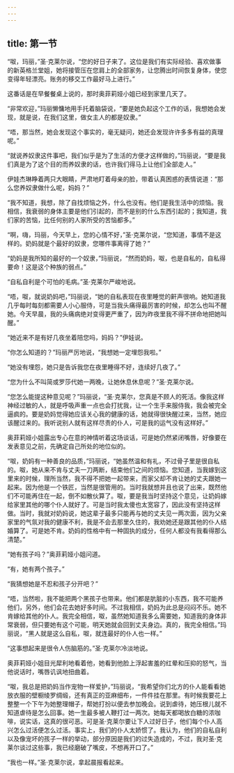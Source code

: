 ```yaml
---
---
---
```

title: 第一节
---




“呶，玛丽，”圣·克莱尔说，“您的好日子来了。这位是我们有实际经验、喜欢做事的新英格兰堂姐，她将接管压在您肩上的全部家务，让您腾出时间恢复身体，使您变得年轻漂亮。账务的移交工作最好马上进行。”

这番话是在早餐餐桌上说的，那时奥菲莉娅小姐已经到家里几天了。

“非常欢迎，”玛丽懒慵地用手托着脑袋说，“要是她负起这个工作的话，我想她会发现，就是说，在我们这里，做女主人的都是奴隶。”

“唔，那当然，她会发现这个事实的，毫无疑问，她还会发现许许多多有益的真理呢。”

“就说养奴隶这件事吧，我们似乎是为了生活的方便才这样做的，”玛丽说，“要是我们真是为了这个目的而养奴隶的话，也许我们得马上让他们全部走人。”

伊娃杰琳睁着两只大眼睛，严肃地盯着母亲的脸，带着认真困惑的表情说道：“那么您养奴隶做什么呢，妈妈？”

“我不知道，我想，除了自找烦恼之外，什么也没有。他们是我生活中的烦恼。我相信，我衰弱的身体主要是他们引起的，而不是别的什么东西引起的；我知道，我们家的苦恼，比任何别的人家所受的苦恼都多。”

“啊，嗨，玛丽，今天早上，您的心情不好，”圣·克莱尔说，“您知道，事情不是这样的。奶妈就是个最好的奴隶，您哪件事离得了她？”

“奶妈是我所知的最好的一个奴隶，”玛丽说，“然而奶妈，呶，也是自私的，自私得要命！这是这个种族的弱点。”

“自私自利是个可怕的毛病。”圣·克莱尔严峻地说。

“唔，呶，就说奶妈吧，”玛丽说，“她的自私表现在夜里睡觉的鼾声很响。她知道我几乎每时每刻都需要人小心服侍，可是当我头痛得最厉害的时候，却怎么也叫不醒她。今天早晨，我的头痛病绝对变得更严重了，因为昨夜里我不得不拼命地把她叫醒。”

“她近来不是有好几夜坐着陪您吗，妈妈？”伊娃说。

“你怎么知道的？”玛丽严厉地说，“我想她一定埋怨我啦。”

“她没有埋怨，她只是告诉我您在夜里睡得不好，连续好几夜了。”

“您为什么不叫简或罗莎代她一两晚，让她休息休息呢？”圣·克莱尔说。

“您怎么能提这种意见呢？”玛丽说，“圣·克莱尔，您真是不顾人的死活。像我这样神经过敏的人，就是呼吸声重一点也会打扰我，让一个生手来服侍我，我会被完全逼疯的。要是奶妈觉得她应该关心我的健康的话，她就得很快醒过来，当然，她应该醒过来的。我听说别人就有这样尽责的仆人，可是我的运气没有这样好。”

奥菲莉娅小姐露出专心在意的神情听着这场谈话，可是她仍然紧闭嘴唇，好像要在发表意见之前，先确定自己所处的地位似的。

“呶，奶妈有一种善良的品质，”玛丽说，“她虽然温和有礼，不过骨子里是很自私的。呶，她从来不肯与丈夫一刀两断，结束他们之间的烦恼。您知道，当我嫁到这里来的时候，理所当然，我不得不把她一起带来，而家父却不肯让她的丈夫跟她一起来。因为他是一个铁匠，当然是很管用的。当时我就想并且也说了出来，既然他们不可能再住在一起，倒不如散伙算了。呶，要是我当时坚持这个意见，让奶妈嫁给家里其他的哪个仆人就好了。可是当时我太傻也太宽容了，因此没有坚持这样做。当时，我就对奶妈说，她这辈子最多只能再与她的丈夫见一两次面，因为父亲家里的气氛对我的健康不利，我是不会去那里久住的，我劝她还是跟其他的仆人结婚算了。可是她不肯。奶妈的性格中有一种固执的成分，任何人都没有我看得那么清楚。”

“她有孩子吗？”奥菲莉娅小姐问道。

“有，她有两个孩子。”

“我猜想她是不忍和孩子分开吧？”

“唔，当然啦，我不能把两个黑孩子也带来。他们都是肮脏的小东西，我不可能养他们，另外，他们会花去她好多时间。不过我相信，奶妈为此总是闷闷不乐。她不肯嫁给其他的仆人。我完全相信，呶，虽然她知道我多么需要她，知道我的身体非常衰弱，但只要她有这个可能，明天她就会回到丈夫身边。真的，我完全相信。”玛丽说，“黑人就是这么自私，呶，就连最好的仆人也一样。”

“这事想起来是很令人伤脑筋的。”圣·克莱尔冷淡地说。

奥菲莉娅小姐目光犀利地看着他，她看到他脸上浮起害羞的红晕和压抑的怒气，当他说话时，嘴唇讥讽地扭曲着。

“呶，我总是把奶妈当作宠物一样爱护，”玛丽说，“我希望你们北方的仆人能看看她放衣服的壁橱绫罗绸缎，还有真正的亚麻细布，一件件挂在那里。有时候我要花上整整一个下午为她整理帽子，帮她打扮以便去参加晚会。说到虐待，她压根儿就不知道虐待是怎么回事。她一生最多被人鞭打过一两次。她每天都喝放白糖的浓咖啡，说实话，这真的很可恶。可是圣·克莱尔要让下人过好日子，他们每个仆人高兴怎么过活便怎么过活。事实上，我们的仆人太娇惯了。我认为，他们的自私自利以及像宠坏的孩子一样的举动，部分原因是我们的过失造成的，不过，我对圣·克莱尔谈过这些事，我已经磨破了嘴皮，不想再开口了。”

“我也一样。”圣·克莱尔说，拿起晨报看起来。